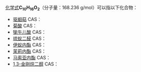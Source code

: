 {{DISPLAYTITLE:C<sub>10</sub>H<sub>16</sub>O<sub>2</sub>}}
[[化学式|化学式]]'''C<sub>10</sub>H<sub>16</sub>O<sub>2</sub>'''（分子量：168.236 g/mol）可以指以下化合物：{{MolFormDisambigNav|C=10|H=16|O=2}}
* [[驱蛔萜|驱蛔萜]] CAS：{{CAS|512-85-6}}
* [[菊酸|菊酸]] CAS：{{CAS|4638-92-0}}
* [[牻牛儿酸|牻牛儿酸]] CAS：{{CAS|4698-08-2}}
* [[琉蚁二醛|琉蚁二醛]] CAS：{{CAS|550-45-8}}
* [[伊蚁内酯|伊蚁内酯]] CAS：{{CAS|485-43-8}}
* [[茉莉内酯|茉莉内酯]] CAS：{{CAS|25524-95-2}}
* [[马索亚内酯|马索亚内酯]] CAS：{{CAS|51154-96-2}}
* [[1,3-金刚烷二醇|1,3-金刚烷二醇]] CAS：{{CAS|5001-18-3}}

{{Isomerdab}}